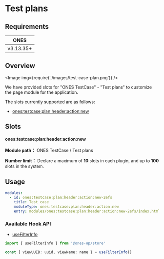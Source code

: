 # Test plans


## Requirements

|   ONES    |
| :-------: |
| v3.13.35+ |

## Overview

<Image img={require('./images/test-case-plan.png')} />

We have provided slots for "ONES TestCase" - "Test plans" to customize the page module for the application.

The slots currently supported are as follows:

- [ones:testcase:plan:header:action:new](#onestestcaseplancomponentcase)

## Slots

#### ones:testcase:plan:header:action:new

**Module path：** ONES TestCase / Test plans

**Number limit：** Declare a maximum of **10** slots in each plugin, and up to **100** slots in the system.

## Usage

```yaml
modules:
  - id: ones:testcase:plan:header:action:new-2efs
    title: Test case
    moduleType: ones:testcase:plan:header:action:new
    entry: modules/ones:testcase:plan:header:action:new-2efs/index.html
```

### Available Hook API

- [useFilterInfo](../../../../../reference/packages/store/store.md#useFilterInfo)

```ts
import { useFilterInfo } from '@ones-op/store'

const { viewUUID: uuid, viewName: name } = useFilterInfo()
```
